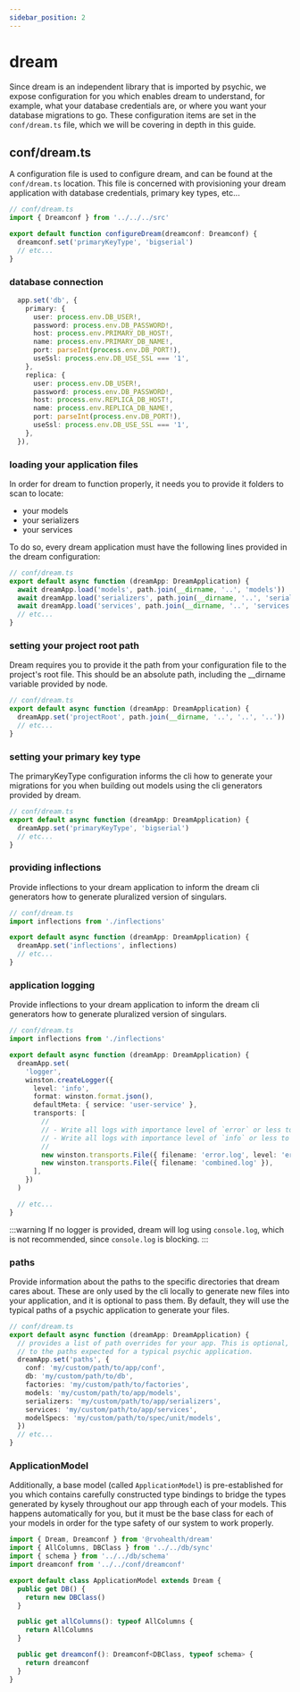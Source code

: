 ```yaml
---
sidebar_position: 2
---
```


# dream

Since dream is an independent library that is imported by psychic, we expose configuration for you which enables dream to understand, for example, what your database credentials are, or where you want your database migrations to go. These configuration items are set in the `conf/dream.ts` file, which we will be covering in depth in this guide.

## conf/dream.ts

A configuration file is used to configure dream, and can be found at the `conf/dream.ts` location. This file is concerned with provisioning your dream application with database credentials, primary key types, etc...

```ts
// conf/dream.ts
import { Dreamconf } from '../../../src'

export default function configureDream(dreamconf: Dreamconf) {
  dreamconf.set('primaryKeyType', 'bigserial')
  // etc...
}
```

### database connection

```ts
  app.set('db', {
    primary: {
      user: process.env.DB_USER!,
      password: process.env.DB_PASSWORD!,
      host: process.env.PRIMARY_DB_HOST!,
      name: process.env.PRIMARY_DB_NAME!,
      port: parseInt(process.env.DB_PORT!),
      useSsl: process.env.DB_USE_SSL === '1',
    },
    replica: {
      user: process.env.DB_USER!,
      password: process.env.DB_PASSWORD!,
      host: process.env.REPLICA_DB_HOST!,
      name: process.env.REPLICA_DB_NAME!,
      port: parseInt(process.env.DB_PORT!),
      useSsl: process.env.DB_USE_SSL === '1',
    },
  }),
```

### loading your application files

In order for dream to function properly, it needs you to provide it folders to scan to locate:

- your models
- your serializers
- your services

To do so, every dream application must have the following lines provided in the dream configuration:

```ts
// conf/dream.ts
export default async function (dreamApp: DreamApplication) {
  await dreamApp.load('models', path.join(__dirname, '..', 'models'))
  await dreamApp.load('serializers', path.join(__dirname, '..', 'serializers'))
  await dreamApp.load('services', path.join(__dirname, '..', 'services'))
  // etc...
}
```

### setting your project root path

Dream requires you to provide it the path from your configuration file to the project's root file. This should be an absolute path, including the \_\_dirname variable provided by node.

```ts
// conf/dream.ts
export default async function (dreamApp: DreamApplication) {
  dreamApp.set('projectRoot', path.join(__dirname, '..', '..', '..'))
  // etc...
}
```

### setting your primary key type

The primaryKeyType configuration informs the cli how to generate your migrations for you when building out models using the cli generators provided by dream.

```ts
// conf/dream.ts
export default async function (dreamApp: DreamApplication) {
  dreamApp.set('primaryKeyType', 'bigserial')
  // etc...
}
```

### providing inflections

Provide inflections to your dream application to inform the dream cli generators how to generate pluralized version of singulars.

```ts
// conf/dream.ts
import inflections from './inflections'

export default async function (dreamApp: DreamApplication) {
  dreamApp.set('inflections', inflections)
  // etc...
}
```

### application logging

Provide inflections to your dream application to inform the dream cli generators how to generate pluralized version of singulars.

```ts
// conf/dream.ts
import inflections from './inflections'

export default async function (dreamApp: DreamApplication) {
  dreamApp.set(
    'logger',
    winston.createLogger({
      level: 'info',
      format: winston.format.json(),
      defaultMeta: { service: 'user-service' },
      transports: [
        //
        // - Write all logs with importance level of `error` or less to `error.log`
        // - Write all logs with importance level of `info` or less to `combined.log`
        //
        new winston.transports.File({ filename: 'error.log', level: 'error' }),
        new winston.transports.File({ filename: 'combined.log' }),
      ],
    })
  )

  // etc...
}
```

:::warning
If no logger is provided, dream will log using `console.log`, which is not recommended, since `console.log` is blocking.
:::

### paths

Provide information about the paths to the specific directories that dream cares about. These are only used by the cli locally to generate new files into your application, and it is optional to pass them. By default, they will use the typical paths of a psychic application to generate your files.

```ts
// conf/dream.ts
export default async function (dreamApp: DreamApplication) {
  // provides a list of path overrides for your app. This is optional, and will default
  // to the paths expected for a typical psychic application.
  dreamApp.set('paths', {
    conf: 'my/custom/path/to/app/conf',
    db: 'my/custom/path/to/db',
    factories: 'my/custom/path/to/factories',
    models: 'my/custom/path/to/app/models',
    serializers: 'my/custom/path/to/app/serializers',
    services: 'my/custom/path/to/app/services',
    modelSpecs: 'my/custom/path/to/spec/unit/models',
  })
  // etc...
}
```

### ApplicationModel

Additionally, a base model (called `ApplicationModel`) is pre-established for you which contains carefully constructed type bindings to bridge the types generated by kysely throughout our app through each of your models. This happens automatically for you, but it must be the base class for each of your models in order for the type safety of our system to work properly.

```ts
import { Dream, Dreamconf } from '@rvohealth/dream'
import { AllColumns, DBClass } from '../../db/sync'
import { schema } from '../../db/schema'
import dreamconf from '../../conf/dreamconf'

export default class ApplicationModel extends Dream {
  public get DB() {
    return new DBClass()
  }

  public get allColumns(): typeof AllColumns {
    return AllColumns
  }

  public get dreamconf(): Dreamconf<DBClass, typeof schema> {
    return dreamconf
  }
}
```
